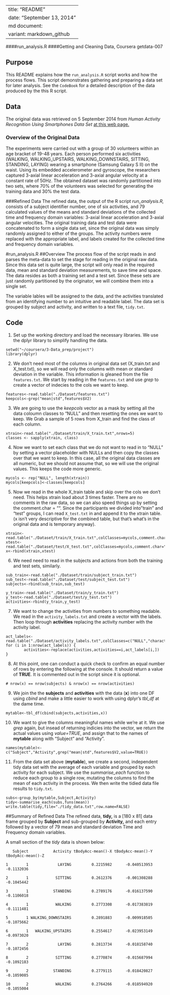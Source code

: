 
---
title: "README"
date: "September 13, 2014"
    md document: 
        variant: markdown_github
---

####run_analysis.R
####Getting and Cleaning Data, Coursera getdata-007


## Purpose
This README explains how the `run_analysis.R` script works and how the process flows. This script demonstrates gathering and preparing a data set for later analysis. See the `CodeBook` for a detailed description of the data produced by the this R script. 

## Data
The original data was retrieved on 5 September 2014 from *Human Activity Recognition Using Smartphones Data Set* [at this web page.](http://archive.ics.uci.edu/ml/datasets/Human+Activity+Recognition+Using+Smartphones)

### Overview of the Original Data
The experiments were carried out with a group of 30 volunteers within an age bracket of 19-48 years. Each person performed six activities (WALKING, WALKING_UPSTAIRS, WALKING_DOWNSTAIRS, SITTING, STANDING, LAYING) wearing a smartphone (Samsung Galaxy S II) on the waist. Using its embedded accelerometer and gyroscope, the researchers captured 3-axial linear acceleration and 3-axial angular velocity at a constant rate of 50Hz. The obtained dataset was randomly partitioned into two sets, where 70% of the volunteers was selected for generating the training data and 30% the test data.


###Refined Data
The refined data, the output of the R script *run_analysis.R,* consists of a subject identifier number, one of six activities, and 79 calculated values of the means and standard deviations of the collected time and frequency domain variables: 3-axial linear acceleration and 3-axial angular velocities. The original training data and test data were concatenated to form a single data set, since the original data was simply randomly assigned to either of the groups. The activity numbers were replaced with the appropriate label, and labels created for the collected time and frequency domain variables.

#run_analysis.R
##Overview
The process flow of the script reads in and parses the meta-data to set the stage for reading in the original raw data. Since this data set is quite large, the script will only read in the required data, mean and standard deviation measurements, to save time and space. The data resides as both a training set and a test set. Since these sets are just randomly partitioned by the originator, we will combine them into a single set.

The variable lables will be assigned to the data, and the activities translated from an identifying number to an intuitive and readable label. The data set is grouped by subject and activity, and written to a text file, `tidy.txt`.

## Code
1. Set up the working directory and load the necessary libraries. We use the dplyr library to simplify handling the data.

```
setwd("~/coursera/3-Data_prep/project")
library(dplyr)
```

2. We don't need most of the columns in original data set (X_train.txt and X_test.txt), so we will read only the columns with mean or standard deviation in the variable. This information is gleaned from the file `features.txt`. We start by reading in the `features.txt` and use *grep* to create a vector of indecies to the cols we want to keep. 

```
features<-read.table("./Dataset/features.txt")
keepcols<-grep("mean|std",features$V2)
```

3. We are going to use the *keepcols* vector as a mask by setting all the data coloumn classes to "NULL" and then resetting the ones we want to keep. We Grab a sample of 5 rows from X_train and find the class of each column.
```
xtrain<-read.table("./Dataset/train/X_train.txt",nrows=5)
classes <- sapply(xtrain, class)
```
4. Now we want to set each class that we do not want to read in to "NULL" by setting a vector placeholder with NULLs and then copy the classes over that we want to keep. In this case, all the original data classes are all numeric, but we should not assume that, so we will use the original values. This keeps the code more generic.
```
mycols <- rep("NULL", length(xtrain)) 
mycols[keepcols]<-classes[keepcols]
```

5. Now we read in the whole X_train table and skip over the cols we don't need. This helps xtrain load about 3 times faster. There are no comments in the raw data, so we can also speed things up by setting the comment.char = "".  Since the participants we divided into "train" and "test" groups, I can read `X_test.txt` in and append it to the xtrain table. (x isn't very descriptive for the combined table, but that's what's in the original data and is temporary anyway).
```
xtrain<-read.table("./Dataset/train/X_train.txt",colClasses=mycols,comment.char="")
xtest<-read.table("./Dataset/test/X_test.txt",colClasses=mycols,comment.char="")
x<-rbind(xtrain,xtest)
```

6. We need need to read in the subjects and actions from both the training and test sets, similarly.
```
sub_train<-read.table("./Dataset/train/subject_train.txt")
sub_test<-read.table("./Dataset/test/subject_test.txt")
subjects<-rbind(sub_train,sub_test)
```
```
y_train<-read.table("./Dataset/train/y_train.txt")
y_test<-read.table("./Dataset/test/y_test.txt")
activities<-rbind(y_train,y_test)
```
7. We want to change the activities from numbers to something readable. We read in the `activity_labels.txt` and create a vector with the labels. Then loop through **activities** replacing the activity number with the activity label.
```
act_labels<-read.table("./Dataset/activity_labels.txt",colClasses=c("NULL","character"))
for (i in 1:nrow(act_labels)) {
        activities<-replace(activities,activities==i,act_labels[i,])
}
```

8. At this point, one can conduct a quick check to confirm an equal number of rows by entering the following at the console. It should return a value of **TRUE**. It is commented out in the script since it is optional.
```
# nrow(x) == nrow(subjects) & nrow(x) == nrow(activities)
```

9. We join the the **subjects** and **activities** with the data (**x**) into one DF using *cbind* and make a little easier to work with using dplyr's *tbl_df* at the dame time.
```
mytable<-tbl_df(cbind(subjects,activities,x))
```
10. We want to give the columns meaningful names while we're at it. We use *grep* again, but insead of returning indicies into the vector, we return the actual values using *value=TRUE*, and assign that to the names of **mytable** along with "Subject" and "Activity".
```
names(mytable)<-c("Subject","Activity",grep("mean|std",features$V2,value=TRUE))
```

11. From the data set above (**mytable**), we create a second, independent tidy data set with the average of each variable and grouped by each activity for each subject. We use the *summarise_each* function to reduce each group to a single row, mutating the columns to find the mean of each activity in the process. We then write the tidied data file results to `tidy.txt`.
```
subs<-group_by(mytable,Subject,Activity)
tidy<-summarise_each(subs,funs(mean))
write.table(tidy,file="./tidy_data.txt",row.name=FALSE)
```

##Summary of Refined Data
The refined data, **tidy,** is a  [180 x 81] data frame grouped by **Subject** and sub-grouped by **Activity,** and each entry followed by a vector of 79 mean and standard deviation Time and Frequency domain variables.

A small section  of the *tidy* data is shown below:

```
   Subject           Activity tBodyAcc-mean()-X tBodyAcc-mean()-Y tBodyAcc-mean()-Z

1        1             LAYING         0.2215982      -0.040513953        -0.1132036

2        1            SITTING         0.2612376      -0.001308288        -0.1045442

3        1           STANDING         0.2789176      -0.016137590        -0.1106018

4        1            WALKING         0.2773308      -0.017383819        -0.1111481

5        1 WALKING_DOWNSTAIRS         0.2891883      -0.009918505        -0.1075662

6        1   WALKING_UPSTAIRS         0.2554617      -0.023953149        -0.0973020

7        2             LAYING         0.2813734      -0.018158740        -0.1072456

8        2            SITTING         0.2770874      -0.015687994        -0.1092183

9        2           STANDING         0.2779115      -0.018420827        -0.1059085

10       2            WALKING         0.2764266      -0.018594920        -0.1055004
```




